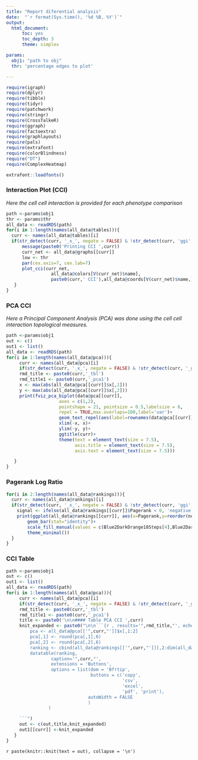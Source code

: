 ```yaml
---
title: "Report diferential analysis"
date:  "`r format(Sys.time(), '%d %B, %Y')`"
output:
  html_document:
      toc: yes
      toc_depth: 3
      theme: simplex

params:
  obj1: "path to obj"
  thr: 'percentage edges to plot'

---
```


```r
require(igraph)
require(dplyr)
require(tibble)
require(tidyr)
require(patchwork)
require(stringr)
require(CrossTalkeR)
require(ggraph)
require(factoextra)
require(graphlayouts)
require(pals)
require(extrafont)
require(colorBlindness)
require("DT")
require(ComplexHeatmap)

extrafont::loadfonts()

```


### Interaction Plot (CCI)

*Here the cell cell interaction is provided for each phenotype comparison*

```r
path <-params$obj1
thr <- params$thr
all_data <- readRDS(path)
for(i in 1:length(names(all_data@tables))){
  curr <- names(all_data@tables)[i]
  if(str_detect(curr, '_x_', negate = FALSE) & !str_detect(curr, 'ggi', negate = FALSE)){
      message(paste0('Printing CCI ',curr))
      curr_net <- all_data@graphs[[curr]]
      low <- thr
      par(cex.axis=7, cex.lab=7)
      plot_cci(curr_net,
                 all_data@colors[V(curr_net)$name],
                 paste0(curr,' CCI'),all_data@coords[V(curr_net)$name,],leg=TRUE,low=0,high=low/100,log = TRUE,pg=all_data@rankings[[curr]]$Pagerank)
   }
}
```





### PCA CCI

*Here a Principal Component Analysis (PCA) was done using the cell cell interaction topological measures.*


```r
path <-params$obj1
out <- c()
out1 <- list()
all_data <- readRDS(path)
for(i in 1:length(names(all_data@pca))){
     curr <- names(all_data@pca)[i]
     if(str_detect(curr, '_x_', negate = FALSE) & !str_detect(curr, '_ggi', negate = FALSE)){
     rmd_title <- paste0(curr,'_tbl')
     rmd_title1 <- paste0(curr,'_pca1')
     x <- max(abs(all_data@pca[[curr]]$x[,1]))
     y <- max(abs(all_data@pca[[curr]]$x[,2]))
     print(fviz_pca_biplot(data@pca[[curr]],
                    axes = c(1,2),
                    pointshape = 21, pointsize = 0.5,labelsize = 6,
                    repel = TRUE,max.overlaps=100,label='var')+
                    geom_text_repel(aes(label=rownames(data@pca[[curr]]$x)))+
                    xlim(-x, x)+
                    ylim(-y, y)+
                    ggtitle(curr)+
                    theme(text = element_text(size = 7.5),
                          axis.title = element_text(size = 7.5),
                          axis.text = element_text(size = 7.5)))

   }  
}

```


### Pagerank Log Ratio


```r
for(i in 2:length(names(all_data@rankings))){
  curr <- names(all_data@rankings)[i]
  if(str_detect(curr, '_x_', negate = FALSE) & !str_detect(curr, 'ggi', negate = FALSE)){
    signal <- ifelse(all_data@rankings[[curr]]$Pagerank < 0, 'negative','positive')
    print(ggplot(all_data@rankings[[curr]], aes(x=Pagerank,y=reorder(nodes,Pagerank),fill=signal))+
        geom_bar(stat="identity")+
        scale_fill_manual(values = c(Blue2DarkOrange18Steps[4],Blue2DarkOrange18Steps[14]))+
        theme_minimal())
  }  
}
```


### CCI Table

```r
path <-params$obj1
out <- c()
out1 <- list()
all_data <- readRDS(path)
for(i in 1:length(names(all_data@pca))){
     curr <- names(all_data@pca)[i]
     if(str_detect(curr, '_x_', negate = FALSE) & !str_detect(curr, '_ggi', negate = FALSE)){
     rmd_title <- paste0(curr,'_tbl')
     rmd_title1 <- paste0(curr,'_pca1')
     title <- paste0('\n\n#### Table PCA CCI ',curr)
     knit_expanded <- paste0("\n\n```{r , results='",rmd_title,"', echo=FALSE, warning=FALSE}\n\n
         pca <- all_data@pca[['",curr,"']]$x[,1:2]
         pca[,1] <- round(pca[,1],6)
         pca[,2] <- round(pca[,2],6)
         ranking <- cbind(all_data@rankings[['",curr,"']][,2:dim(all_data@rankings[['",curr,"']])[2]],pca[all_data@rankings[['",curr,"']]$nodes,])
         datatable(ranking,
                 caption='",curr,"',
                 extensions = 'Buttons',
                 options = list(dom = 'Bfrtip',
                                buttons = c('copy',
                                            'csv',
                                            'excel',
                                            'pdf', 'print'),
                               autoWidth = FALSE
                               )
                )

     ```")
     out <- c(out,title,knit_expanded)
     out1[[curr]] <-knit_expanded
   }  
}

```

`r paste(knitr::knit(text = out), collapse = '\n')`
